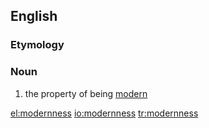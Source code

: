 ==English==

===Etymology===
{{suffix|modern|ness|lang=en}}

===Noun===
{{en-noun|-|es}}

# the property of being [[modern]]

[[el:modernness]]
[[io:modernness]]
[[tr:modernness]]